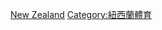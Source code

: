 {{Commons cat|Association football in New Zealand}}

[[Category:大洋洲各国足球|New Zealand]]
[[Category:紐西蘭體育|Category:紐西蘭體育]]